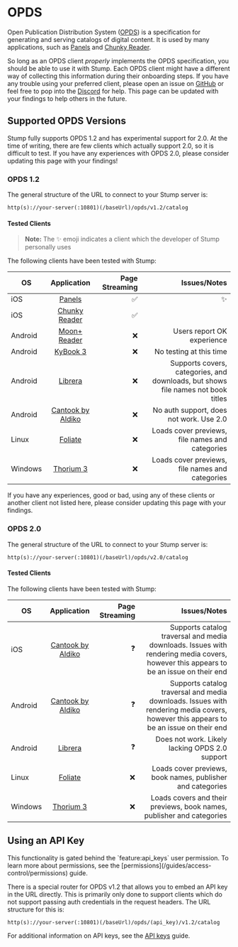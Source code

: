 
# OPDS

Open Publication Distribution System ([OPDS](https://opds.io/)) is a specification for generating and serving catalogs of digital content. It is used by many applications, such as [Panels](https://panels.app/) and [Chunky Reader](https://apps.apple.com/us/app/chunky-comic-reader/id663567628).

So long as an OPDS client _properly_ implements the OPDS specification, you should be able to use it with Stump. Each OPDS client might have a different way of collecting this information during their onboarding steps. If you have any trouble using your preferred client, please open an issue on [GitHub](https://github.com/stumpapp/stump/issues/new/choose) or feel free to pop into the [Discord](https://discord.gg/63Ybb7J3as) for help. This page can be updated with your findings to help others in the future.

## Supported OPDS Versions

Stump fully supports OPDS 1.2 and has experimental support for 2.0. At the time of writing, there are few clients which actually support 2.0, so it is difficult to test. If you have any experiences with OPDS 2.0, please consider updating this page with your findings!

### OPDS 1.2

The general structure of the URL to connect to your Stump server is:

`http(s)://your-server(:10801)(/baseUrl)/opds/v1.2/catalog`

#### Tested Clients

> **Note:** The ✨ emoji indicates a client which the developer of Stump personally uses

The following clients have been tested with Stump:

| OS      |                                      Application                                       | Page Streaming |                                                                     Issues/Notes |
| ------- | :------------------------------------------------------------------------------------: | -------------: | -------------------------------------------------------------------------------: |
| iOS     |                             [Panels](https://panels.app/)                              |             ✅ |                                                                               ✨ |
| iOS     |     [Chunky Reader](https://apps.apple.com/us/app/chunky-comic-reader/id663567628)     |             ✅ |                                                                                  |
| Android | [Moon+ Reader](https://play.google.com/store/apps/details?id=com.flyersoft.moonreader) |             ❌ |                                                       Users report OK experience |
| Android |                         [KyBook 3](http://kybook-reader.com/)                          |             ❌ |                                                          No testing at this time |
| Android |    [Librera](https://play.google.com/store/apps/details?id=com.foobnix.pdf.reader)     |             ❌ | Supports covers, categories, and downloads, but shows file names not book titles |
| Android | [Cantook by Aldiko](https://play.google.com/store/apps/details?id=com.aldiko.android)  |             ❌ |                                          No auth support, does not work. Use 2.0 |
| Linux   |                   [Foliate](https://johnfactotum.github.io/foliate/)                   |             ❌ |                                  Loads cover previews, file names and categories |
| Windows |                      [Thorium 3](https://thorium.edrlab.org/en/)                       |             ❌ |                                  Loads cover previews, file names and categories |

If you have any experiences, good or bad, using any of these clients or another client not listed here, please consider updating this page with your findings.

### OPDS 2.0

The general structure of the URL to connect to your Stump server is:

`http(s)://your-server(:10801)(/baseUrl)/opds/v2.0/catalog`

#### Tested Clients

The following clients have been tested with Stump:

| OS      |                                      Application                                      | Page Streaming |                                                                                                                         Issues/Notes |
| ------- | :-----------------------------------------------------------------------------------: | -------------: | -----------------------------------------------------------------------------------------------------------------------------------: |
| iOS     |   [Cantook by Aldiko](https://apps.apple.com/us/app/cantook-by-aldiko/id1476410111)   |             ❓ | Supports catalog traversal and media downloads. Issues with rendering media covers, however this appears to be an issue on their end |
| Android | [Cantook by Aldiko](https://play.google.com/store/apps/details?id=com.aldiko.android) |             ❓ | Supports catalog traversal and media downloads. Issues with rendering media covers, however this appears to be an issue on their end |
| Android |    [Librera](https://play.google.com/store/apps/details?id=com.foobnix.pdf.reader)    |             ❓ |                                                                                       Does not work. Likely lacking OPDS 2.0 support |
| Linux   |                  [Foliate](https://johnfactotum.github.io/foliate/)                   |             ❌ |                                                                           Loads cover previews, book names, publisher and categories |
| Windows |                      [Thorium 3](https://thorium.edrlab.org/en/)                      |             ❌ |                                                                Loads covers and their previews, book names, publisher and categories |

## Using an API Key

<Callout emoji="🔐">
	This functionality is gated behind the `feature:api_keys` user permission. To learn more about
	permissions, see the [permissions](/guides/access-control/permissions) guide.
</Callout>

There is a special router for OPDS v1.2 that allows you to embed an API key in the URL directly. This is primarily only done to support clients which do not support passing auth credentials in the request headers. The URL structure for this is:

`http(s)://your-server(:10801)(/baseUrl)/opds/(api_key)/v1.2/catalog`

For additional information on API keys, see the [API keys](/guides/features/api-keys) guide.
